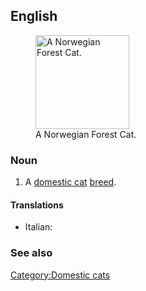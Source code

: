 ==English==
[[File:Norwegian Forest Cat Leo.jpg|thumb|right|150px|A Norwegian Forest Cat.]]
===Noun===
{{en-noun|sg=[[Norwegian]] [[Forest]] [[Cat]]}}

# A [[domestic cat]] [[breed]].

====Translations====
{{trans-top}}
* Italian: {{t-|it|gatto delle foreste norvegesi}}
{{trans-mid}}

{{trans-bottom}}

===See also===
{{pedia}}
{{commonslite|Category:Norwegian Forest Cat}}

[[Category:Domestic cats]]